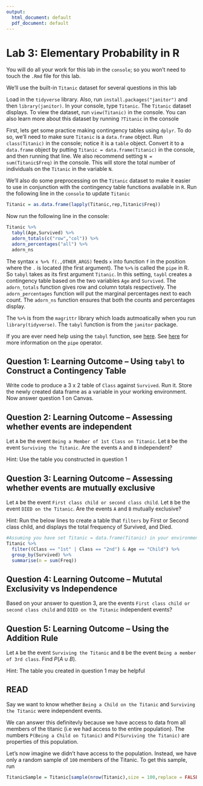```yaml
---
output:
  html_document: default
  pdf_document: default
---
```



# Lab 3: Elementary Probability in R


You will do all your work for this lab in the `console`; so you won't need to touch the `.Rmd` file for this lab.

We'll use the built-in `Titanic` dataset for several questions in this lab


Load in the `tidyverse` library. Also, run `install.packages("janitor")` and then `library(janitor)`. In your console, type `Titanic`. The `Titanic` dataset displays. To view the dataset, run `view(Titanic)` in the console. You can also learn more about this dataset by running `?Titanic` in the console


First, lets get some practice making contingency tables using `dplyr`. To do so, we'll need to make sure `Titanic` is a `data.frame` object. Run `class(Titanic)` in the console; notice it is a `table` object. Convert it to a `data.frame` object by putting `Titanic = data.frame(Titanic)` in the console, and then running that line. We also recommend setting `N = sum(Titanic$Freq)` in the console. This will store the total number of individuals on the `Titanic` in the variable `N`.

We'll also do some preprocessing on the `Titanic` dataset to make it easier to use in conjunction with the contingency table functions available in `R`. Run the following line in the `console` to update `Titanic`
```r
Titanic = as.data.frame(lapply(Titanic,rep,Titanic$Freq))

```

Now run the following line in the console:
```r
Titanic %>%
  tabyl(Age,Survived) %>%
  adorn_totals(c("row","col")) %>%
  adorn_percentages("all") %>%
  adorn_ns

```
The syntax `x %>% f(.,OTHER_ARGS)` feeds `x` into function `f` in the position where the `.` is located (the first argument). The `%>%` is called the `pipe` in R. So `tabyl` takes as its first argument `Titanic`. In this setting, `taybl` creates a contingency table based on the two variables `Age` and `Survived`. The `adorn_totals` function gives row and column totals respectively. The `adorn_percentages` function will put the marginal percentages next to each count. The `adorn_ns` function ensures that both the counts and percentages display.

The `%>%` is from the `magrittr` library which loads autmoatically when you run `library(tidyverse)`. The `tabyl` function is from the `janitor` package.

If you are ever need help using the `tabyl` function, see [here](https://cran.r-project.org/web/packages/janitor/vignettes/tabyls.html). See [here](https://r4ds.had.co.nz/pipes.html) for more information on the `pipe` operator.

## Question 1: Learning Outcome -- Using `tabyl` to Construct a Contingency Table

Write code to produce a 3 x 2 table of `Class` against `Survived`. Run it. Store the newly created data frame as a variable in your working environment. Now answer question 1 on Canvas.


## Question 2: Learning Outcome -- Assessing whether events are independent

Let `A` be the event `Being a Member of 1st Class on Titanic`. Let `B` be the event `Surviving the Titanic`. Are the events `A` and `B` independent?

Hint: Use the table you constructed in question 1

## Question 3: Learning Outcome -- Assessing whether events are mutually exclusive

Let `A` be the event `First class child or second class child`. Let `B` be the event `DIED on the Titanic`. Are the events `A` and `B` mutually exclusive?

Hint: Run the below lines to create a table that `filters` by First or Second class child, and displays the total frequency of Survived, and Died.
```r
#Assuming you have set Titanic = data.frame(Titanic) in your environment
Titanic %>%
  filter((Class == "1st" | Class == "2nd") & Age == "Child") %>%
  group_by(Survived) %>%
  summarise(n = sum(Freq))

```

## Question 4: Learning Outcome -- Mututal Exclusivity vs Independence

Based on your answer to question 3, are the events `First class child or second class child` and `DIED on the Titanic` independent events?


## Question 5: Learning Outcome -- Using the Addition Rule

Let `A` be the event `Surviving the Titanic` and `B` be the event `Being a member of 3rd class`. Find $P(A \cup B)$.

Hint: The table you created in question 1 may be helpful

## READ

Say we want to know whether `Being a Child on the Titanic` and `Surviving the Titanic` were independent events.

We can answer this definitevly because we have access to data from all members of the titanic (i.e we had access to the entire population). The numbers `P(Being a Child on Titanic)` and `P(Surviving the Titanic)` are properties of this population.

Let's now imagine we didn't have access to the population. Instead, we have only a random sample of `100` members of the Titanic. To get this sample, run
```r
TitanicSample = Titanic[sample(nrow(Titanic),size = 100,replace = FALSE),]
```

